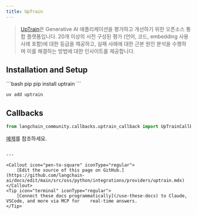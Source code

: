 ```yaml
---
title: UpTrain
---
```


>[UpTrain](https://uptrain.ai/)은 Generative AI 애플리케이션을 평가하고
>개선하기 위한 오픈소스 통합 플랫폼입니다. 20개 이상의 사전 구성된 평가
>(언어, 코드, embedding 사용 사례 포함)에 대한 등급을 제공하고, 실패
>사례에 대한 근본 원인 분석을 수행하며 이를 해결하는 방법에 대한 인사이트를 제공합니다.

## Installation and Setup

<CodeGroup>
```bash pip
pip install uptrain
```

```bash uv
uv add uptrain
```
</CodeGroup>

## Callbacks

```python
from langchain_community.callbacks.uptrain_callback import UpTrainCallbackHandler
```

[예제](/oss/python/integrations/callbacks/uptrain)를 참조하세요.
```

---

<Callout icon="pen-to-square" iconType="regular">
    [Edit the source of this page on GitHub.](https://github.com/langchain-ai/docs/edit/main/src/oss/python/integrations/providers/uptrain.mdx)
</Callout>
<Tip icon="terminal" iconType="regular">
    [Connect these docs programmatically](/use-these-docs) to Claude, VSCode, and more via MCP for    real-time answers.
</Tip>
